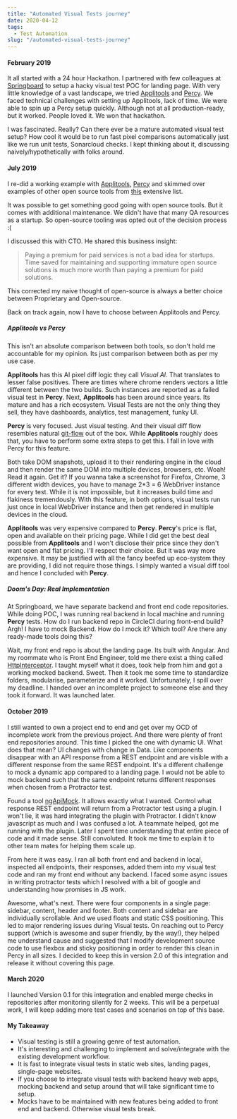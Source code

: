 ```yaml
---
title: "Automated Visual Tests journey"
date: 2020-04-12
tags:
  - Test Automation
slug: "/automated-visual-tests-journey"
---
```

#### February 2019

It all started with a 24 hour Hackathon. I partnered with few colleagues at <a href="https://www.springboard.com">Springboard</a> to setup a hacky visual test POC for landing page. With very little knowledge of a vast landscape, we tried <a href="https://www.applitools.com.">Applitools</a> and <a href="https://www.percy.io/">Percy</a>. We faced technical challenges with setting up Applitools, lack of time. We were able to spin up a Percy setup quickly. Although not at all production-ready, but it worked. People loved it. We won that hackathon. 

I was fascinated. Really? Can there ever be a mature automated visual test setup? How cool it would be to run fast pixel comparisons automatically just like we run unit tests, Sonarcloud checks. I kept thinking about it, discussing naively/hypothetically with folks around.

#### July 2019

I re-did a working example with <a href="https://www.applitools.com">Applitools</a>, <a href="https://www.percy.io">Percy</a> and skimmed over examples of other open source tools from <a href="https://github.com/mojoaxel/awesome-regression-testing">this</a> extensive list. 

It was possible to get something good going with open source tools. But it comes with additional maintenance. We didn't have that many QA resources as a startup. So open-source tooling was opted out of the decision process :(

I discussed this with CTO. He shared this business insight:

> Paying a premium for paid services is not a bad idea for startups. Time saved for maintaining and supporting immature open source solutions is much more worth than paying a premium for paid solutions.

This corrected my naive thought of open-source is always a better choice between Proprietary and Open-source. 

Back on track again, now I have to choose between Applitools and Percy.

##### Applitools vs Percy

This isn't an absolute comparison between both tools, so don't hold me accountable for my opinion. Its just comparison between both as per my use case. 

__Applitools__ has this AI pixel diff logic they call _Visual AI_. That translates to lesser false positives. There are times where chrome renders vectors a little different between the two builds. Such instances are reported as a failed visual test in __Percy__. Next, __Applitools__ has been around since years. Its mature and has a rich ecosystem. Visual Tests are not the only thing they sell, they have dashboards, analytics, test management, funky UI. 

__Percy__ is very focused. Just visual testing. And their visual diff flow resembles natural <a href="https://docs.percy.io/docs/baseline-picking-logic#section-the-full-details">git-flow</a> out of the box. While __Applitools__ roughly does that, you have to perform some extra steps to get this. I fall in love with Percy for this feature. 

Both take DOM snapshots, upload it to their rendering engine in the cloud and then render the same DOM into multiple devices, browsers, etc. Woah! Read it again. Get it? If you wanna take a screenshot for Firefox, Chrome, 3 different width devices, you have to manage 2*3 = 6 WebDriver instance for every test. While it is not impossible, but it increases build time and flakiness tremendously. With this feature, in both options, visual tests run just once in local WebDriver instance and then get rendered in multiple devices in the cloud.

__Applitools__ was very expensive compared to __Percy__. __Percy__'s price is flat, open and available on their pricing page. While I did get the best deal possible from __Applitools__ and I won't disclose their price since they don't want open and flat pricing. I'll respect their choice. But it was way more expensive. It may be justified with all the fancy beefed up eco-system they are providing, I did not require those things. I simply wanted a visual diff tool and hence I concluded with __Percy__.

##### Doom's Day: Real Implementation

At Springboard, we have separate backend and front end code repositories. While doing POC, I was running real backend in local machine and running __Percy__ tests. How do I run backend repo in CircleCI during front-end build? Argh! I have to mock Backend. How do I mock it? Which tool? Are there any ready-made tools doing this? 

Wait, my front end repo is about the landing page. Its built with Angular. And my roommate who is Front End Engineer, told me there exist a thing called <a href="https://angular.io/api/common/http/HttpInterceptor">HttpInterceptor</a>. I taught myself what it does, took help from him and got a working mocked backend. Sweet. Then it took me some time to standardize folders, modularise, parameterize and it worked. Unfortunately, I spill over my deadline. I handed over an incomplete project to someone else and they took it forward. It was launched later.

#### October 2019

I still wanted to own a project end to end and get over my OCD of incomplete work from the previous project. And there were plenty of front end repositories around. This time I picked the one with dynamic UI. What does that mean? UI changes with change in Data. Like components disappear with an API response from a REST endpoint and are visible with a different response from the same REST endpoint. It's a different challenge to mock a dynamic app compared to a landing page. I would not be able to mock backend such that the same endpoint returns different responses when chosen from a Protractor test. 

Found a tool <a href="https://github.com/mdasberg/ng-apimock">ngApiMock</a>. It allows exactly what I wanted. Control what response REST endpoint will return from a Protractor test using a plugin. I won't lie, it was hard integrating the plugin with Protractor. I didn't know javascript as much and I was confused a lot. A teammate helped, got me running with the plugin. Later I spent time understanding that entire piece of code and it made sense. Still convoluted. It took me time to explain it to other team mates for helping them scale up.

From here it was easy. I ran all both front end and backend in local, inspected all endpoints, their responses, added them into my visual test code and ran my front end without any backend. I faced some async issues in writing protractor tests which I resolved with a bit of google and understanding how promises in JS work. 

Awesome, what's next. There were four components in a single page: sidebar, content, header and footer. Both content and sidebar are individually scrollable. And we used floats and static CSS positioning. This led to major rendering issues during Visual tests. On reaching out to Percy support (which is awesome and super friendly, by the way!), they helped me understand cause and suggested that I modify development source code to use flexbox and sticky positioning in order to render this clean in Percy in all sizes. I decided to keep this in version 2.0 of this integration and release it without covering this page.

#### March 2020

I launched Version 0.1 for this integration and enabled merge checks in repositories after monitoring silently for 2 weeks. This will be a perpetual work, I will keep adding more test cases and scenarios on top of this base.

#### My Takeaway

- Visual testing is still a growing genre of test automation. 
- It's interesting and challenging to implement and solve/integrate with the existing development workflow. 
- It is fast to integrate visual tests in static web sites, landing pages, single-page websites.
- If you choose to integrate visual tests with backend heavy web apps, mocking backend and setup around that will take significant time to setup.
- Mocks have to be maintained with new features being added to front end and backend. Otherwise visual tests break.